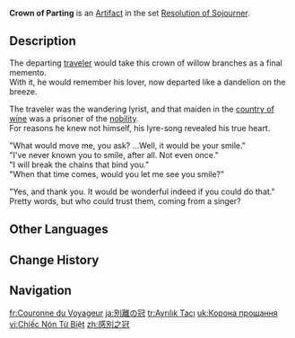 {{Artifact Infobox
|image = Item Crown of Parting.png
|set   = Resolution of Sojourner
|piece = Circlet of Logos
}}
{{Description|A reed coronet that emanates the spring breeze.}}
'''Crown of Parting''' is an [[Artifact]] in the set [[Resolution of Sojourner]].

==Description==
The departing [[Sojourner|traveler]] would take this crown of willow branches as a final memento.<br>With it, he would remember his lover, now departed like a dandelion on the breeze.

The traveler was the wandering lyrist, and that maiden in the [[Mondstadt|country of wine]] was a prisoner of the [[Lawrence Clan|nobility]].<br>For reasons he knew not himself, his lyre-song revealed his true heart.

"What would move me, you ask? ...Well, it would be your smile."<br>"I've never known you to smile, after all. Not even once."<br>"I will break the chains that bind you."<br>"When that time comes, would you let me see you smile?"

"Yes, and thank you. It would be wonderful indeed if you could do that."<br>Pretty words, but who could trust them, coming from a singer?

==Other Languages==
{{Other Languages
|en      = Crown of Parting
|zhs     = 感别之冠
|zhs_rm  = Gǎn Bié zhī Guān
|zht     = 感別之冠
|zht_rm  = Gǎn Bié zhī Guān
|zh_tl   = 
|ja      = 別離の冠
|ja_rm   = Betsuri no Kanmuri
|ja_tl   = Crown of Parting
|ko      = 이별의 모자
|ko_rm   = Ibyeol-ui Moja
|ko_tl   = Hat of Parting
|es      = Corona del Adiós
|es_tl   = Crown of the Goodbye
|fr      = Couronne du Voyageur
|fr_tl   = Crown of the Traveler
|ru      = Венок расставания
|ru_tl   = Wreath of Parting
|th      = Crown of Parting
|vi      = Chiếc Nón Từ Biệt
|vi_tl   = 
|de      = Kranz des Abschieds
|de_tl   = Wreath of Parting
|id      = Crown of Parting
|pt      = Coroa da Despedida
|pt_tl   = 
|tr      = Ayrılık Tacı
|tr_tl   = Parting Crown
|it      = Corona dell'addio
|it_tl   = 
}}

==Change History==
{{Change History|1.0}}

==Navigation==
{{Artifact Set Navbox|Resolution of Sojourner}}

[[fr:Couronne du Voyageur]]
[[ja:別離の冠]]
[[tr:Ayrılık Tacı]]
[[uk:Корона прощання]]
[[vi:Chiếc Nón Từ Biệt]]
[[zh:感別之冠]]